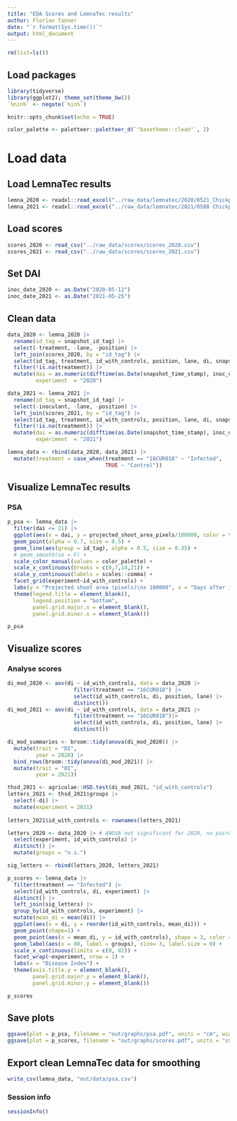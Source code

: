 ```yaml
---
title: "EDA Scores and LemnaTec results"
author: Florian Tanner
date: "`r format(Sys.time())`"
output: html_document
---
```



```r
rm(list=ls())
```



## Load packages

```r
library(tidyverse)
library(ggplot2); theme_set(theme_bw())
`%nin%` <- negate(`%in%`)
```

```r
knitr::opts_chunk$set(echo = TRUE)
```

```r
color_palette <- paletteer::paletteer_d(`"basetheme::clean"`, 2)
```


# Load data

## Load LemnaTec results

```r
lemna_2020 <- readxl::read_excel("../raw_data/lemnatec/2020/0521_Chickpea Florian_rawdata(1)_20200611.xlsx", sheet = "rawdata") |> janitor::clean_names()
lemna_2021 <- readxl::read_excel("../raw_data/lemnatec/2021/0588 Chickpea Florian rawdata(1)_20210623.xlsx", sheet = "rawdata")|> janitor::clean_names()
```

## Load scores

```r
scores_2020 <- read_csv("../raw_data/scores/scores_2020.csv")
scores_2021 <- read_csv("../raw_data/scores/scores_2021.csv")
```
## Set DAI

```r
inoc_date_2020 <- as.Date("2020-05-12")
inoc_date_2021 <- as.Date("2021-05-25")
```

## Clean data

```r
data_2020 <- lemna_2020 |> 
  rename(id_tag = snapshot_id_tag) |> 
  select(-treatment, -lane, -position) |> 
  left_join(scores_2020, by = "id_tag") |> 
  select(id_tag, treatment, id_with_controls, position, lane, di, snapshot_time_stamp,projected_shoot_area_pixels, rgb_tv_result_area) |> 
  filter(!is.na(treatment)) |> 
  mutate(dai = as.numeric(difftime(as.Date(snapshot_time_stamp), inoc_date_2020, unit = "days")),
         experiment  = "2020")
```

```r
data_2021 <- lemna_2021 |> 
  rename(id_tag = snapshot_id_tag) |> 
  select(-inoculant, -lane, -position) |>
  left_join(scores_2021, by = "id_tag") |> 
  select(id_tag, treatment, id_with_controls, position, lane, di, snapshot_time_stamp,projected_shoot_area_pixels, rgb_tv_result_area) |> 
  filter(!is.na(treatment)) |> 
  mutate(dai = as.numeric(difftime(as.Date(snapshot_time_stamp), inoc_date_2021, unit = "days")),
         experiment  = "2021")
```

```r
lemna_data <- rbind(data_2020, data_2021) |> 
  mutate(treatment = case_when(treatment == "16CUR018" ~ "Infected",
                               TRUE ~ "Control"))
```

## Visualize LemnaTec results 

### PSA

```r
p_psa <- lemna_data |> 
  filter(dai <= 21) |> 
  ggplot(aes(x = dai, y = projected_shoot_area_pixels/100000, color = treatment, shape = treatment)) +
  geom_point(alpha = 0.7, size = 0.5) +
  geom_line(aes(group = id_tag), alpha = 0.5, size = 0.35) +
  # geom_smooth(se = F) +
  scale_color_manual(values = color_palette) +
  scale_x_continuous(breaks = c(0,7,14,21)) +
  scale_y_continuous(labels = scales::comma) +
  facet_grid(experiment~id_with_controls) +
  labs(y = "Projected shoot area (pixels)\nx 100000", x = "Days after infection") +
  theme(legend.title = element_blank(),
        legend.position = "bottom",
        panel.grid.major.x = element_blank(),
        panel.grid.minor.x = element_blank())

p_psa
```

## Visualize scores

### Analyse scores

```r
di_mod_2020 <- aov(di ~ id_with_controls, data = data_2020 |> 
                     filter(treatment == "16CUR018") |> 
                     select(id_with_controls, di, position, lane) |> 
                     distinct())
di_mod_2021 <- aov(di ~ id_with_controls, data = data_2021 |> 
                     filter(treatment == "16CUR018")|> 
                     select(id_with_controls, di, position, lane) |> 
                     distinct())

di_mod_summaries <- broom::tidy(anova(di_mod_2020)) |> 
  mutate(trait = "DI", 
         year = 2020) |> 
  bind_rows(broom::tidy(anova(di_mod_2021)) |> 
  mutate(trait = "DI", 
         year = 2021))
```

```r
thsd_2021 <- agricolae::HSD.test(di_mod_2021, "id_with_controls")
letters_2021 <- thsd_2021$groups |> 
  select(-di) |> 
  mutate(experiment = 2021)
  
letters_2021$id_with_controls <- rownames(letters_2021)

letters_2020 <- data_2020 |> # ANOVA not significant for 2020, no pairwise comparisons performed here
  select(experiment, id_with_controls) |> 
  distinct() |> 
  mutate(groups = "n.s.")

sig_letters <- rbind(letters_2020, letters_2021)
```


```r
p_scores <- lemna_data |>
  filter(treatment == "Infected") |> 
  select(id_with_controls, di, experiment) |> 
  distinct() |> 
  left_join(sig_letters) |> 
  group_by(id_with_controls, experiment) |> 
  mutate(mean_di = mean(di)) |> 
  ggplot(aes(x = di, y = reorder(id_with_controls, mean_di))) +
  geom_point(shape=1) +
  geom_point(aes(x = mean_di, y = id_with_controls), shape = 3, color = "red") +
  geom_label(aes(x = 80, label = groups), size= 3, label.size = 0) +
  scale_x_continuous(limits = c(0, 82)) +
  facet_wrap(~experiment, nrow = 1) +
  labs(x = "Disease Index") +
  theme(axis.title.y = element_blank(),
        panel.grid.major.y = element_blank(),
        panel.grid.minor.y = element_blank())

p_scores
```

## Save plots

```r
ggsave(plot = p_psa, filename = "out/graphs/psa.pdf", units = "cm", width = 10, height = 6, scale = 2)
ggsave(plot = p_scores, filename = "out/graphs/scores.pdf", units = "cm", width = 12, height = 8, scale = 1)
```

## Export clean LemnaTec data for smoothing

```r
write_csv(lemna_data, "out/data/psa.csv")
```

### Session info

```r
sessionInfo()
```